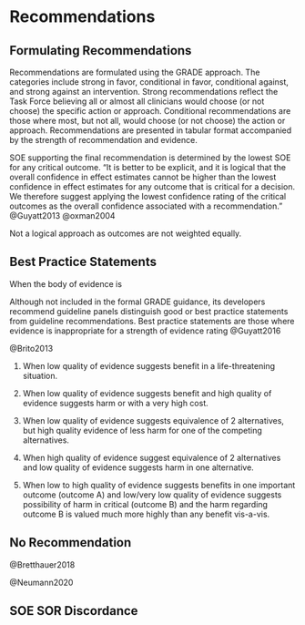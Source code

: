 # Recommendations

## Formulating Recommendations

Recommendations are formulated using the GRADE approach. 
The categories include strong in favor, conditional in favor, conditional against, and strong against an intervention. 
Strong recommendations reflect the Task Force believing all or almost all clinicians would choose (or not choose) the specific action or approach. 
Conditional recommendations are those where most, but not all, would choose (or not choose) the action or approach.
Recommendations are presented in tabular format accompanied by the strength of recommendation and evidence. 

SOE supporting the final recommendation is determined by the lowest SOE for any critical outcome.
"It is better to be explicit, and it is logical that the overall confidence in effect estimates cannot be higher than the lowest confidence in effect estimates for any outcome that is critical for a decision. We therefore suggest applying the lowest confidence rating of the critical outcomes as the overall confidence associated with a recommendation." @Guyatt2013 @oxman2004

Not a logical approach as outcomes are not weighted equally. 



## Best Practice Statements

When the body of evidence is

Although not included in the formal GRADE guidance, its developers recommend guideline panels distinguish good or best practice statements from guideline recommendations.
Best practice statements are those where evidence is inappropriate for a strength of evidence rating  @Guyatt2016 
 


@Brito2013

1. When low quality of evidence suggests benefit in a life-threatening situation. 

2. When low quality of evidence suggests benefit and high quality of evidence suggests harm or with a very high cost. 

3. When low quality of evidence suggests equivalence of 2 alternatives, but high quality evidence of less harm for one of the competing alternatives. 

4. When high quality of evidence suggest equivalence of 2 alternatives and low quality of evidence suggests harm in one alternative. 

5. When low to high quality of evidence suggests benefits in one important outcome (outcome A) and low/very low quality of evidence suggests possibility of harm in critical (outcome B) and the harm regarding outcome B is valued much more highly than any benefit vis-a-vis.

## No Recommendation

@Bretthauer2018

@Neumann2020

## SOE SOR Discordance
